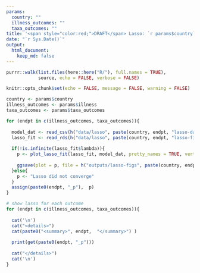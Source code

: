 ```yaml
---
params:
  country: ""
  illness_outcomes: ""
  taxa_outcomes: ""
title: '<span style="color:red;">DRAFT</span> Lasso: `r params$country`'
date: "`r Sys.Date()`"
output:
  html_document:
    keep_md: false
---
```


```r
purrr::walk(list.files(here::here("R/"), full.names = TRUE),
            source, echo = FALSE, verbose = FALSE)

knitr::opts_chunk$set(echo = FALSE, message = FALSE, warning = FALSE)

country <- params$country
illness_outcomes <- params$illness
taxa_outcomes <- params$taxa_outcomes

```
```r
for (endpt in c(illness_outcomes, taxa_outcomes)){
  
  model_dat <- read_csv(h("data/lasso", paste(country, endpt, "lasso-dat.csv", sep = "-")))
  lasso_fit <- read_rds(h("data/lasso", paste(country, endpt, "lasso-fit.rds", sep = "-")))
  
  if(!is.infinite(lasso_fit$lambda)){
    p <- plot_lasso_fit(lasso_fit, model_dat, pretty_names = TRUE, vert_line = FALSE) 
    
    ggsave(plot = p, file = h("outputs/lasso-figs", paste(country, endpt, "lasso.png", sep = "-")), width = 10, height = 10, units = "in")
  }else{
    p <- "Lasso did not converge"
  }
  assign(paste0(endpt, "_p"),  p)
}
```


```r
# show lasso for each outcome
for (endpt in c(illness_outcomes, taxa_outcomes)){
  
  cat('\n')
  cat("<details>")
  cat(paste0("<summary>", endpt,  "</summary>") )
  
  print(get(paste0(endpt, "_p")))
  
  cat("</details>")
  cat('\n')
}
```


